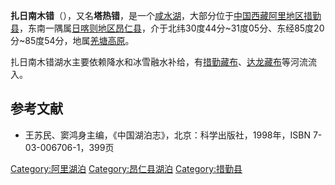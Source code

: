 {{Infobox_lake
 |湖泊名稱 = 扎日南木错
 |湖泊照片 = Satellite Image of Zhari Namco.png
 |湖泊照片標題 = 扎日南木错卫星影像
 |測深圖 =
 |測深圖標題 =
 |湖泊所在地 = [[中国|中国]][[西藏|西藏]]
 |座標 = {{coord |30|55|N|85|38|E|display=inline,title|scale:500000_type:waterbody_region:CN}}
 |湖泊類別 = [[咸水湖|咸水湖]]
 |流入 = [[措勤藏布|措勤藏布]]<br />[[达龙藏布|达龙藏布]]
 |流出 = 
 |集水區面積 = 15433.2平方公里
 |集水區國家 =
 |湖泊長度 = 54.3公里
 |湖泊闊度 = 最大26.2公里<br />平均18.36公里
 |湖泊面積 = 996.9平方公里
 |平均深度 = 
 |最深深度 = 
 |水體體積 = 
 |湖水停留時間 =
 |湖岸線長度 = 183公里
 |海拔高度 = 4613米
 |湖中島嶼 =
 |湖邊城鎮 =
}}

'''扎日南木错'''（{{bo|z=བཀྲ་རི་གནམ་མཚོ་|w=bkra ri gnam mtsho|p=Zhari Namco|t=Trari Namtso}}），又名'''塔热错'''，是一个[[咸水湖|咸水湖]]，大部分位于[[中华人民共和国|中国]][[西藏|西藏]][[阿里地区|阿里地区]][[措勤县|措勤县]]，东南一隅属[[日喀则地区|日喀则地区]][[昂仁县|昂仁县]]，介于北纬30度44分~31度05分、东经85度20分~85度54分，地属[[羌塘高原|羌塘高原]]。

扎日南木错湖水主要依赖降水和冰雪融水补给，有[[措勤藏布|措勤藏布]]、[[达龙藏布|达龙藏布]]等河流流入。

==参考文献==
* 王苏民、窦鸿身主编，《中国湖泊志》，北京：科学出版社，1998年，ISBN 7-03-006706-1，399页

{{西藏小作品}}
[[Category:阿里湖泊|Category:阿里湖泊]]
[[Category:昂仁县湖泊|Category:昂仁县湖泊]]
[[Category:措勤县|Category:措勤县]]